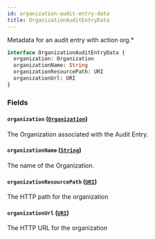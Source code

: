```yaml
---
id: organization-audit-entry-data
title: OrganizationAuditEntryData
---
```


Metadata for an audit entry with action org.\*

```graphql
interface OrganizationAuditEntryData {
  organization: Organization
  organizationName: String
  organizationResourcePath: URI
  organizationUrl: URI
}
```

### Fields

#### `organization` ([`Organization`](/docs/api/objects/organization))

The Organization associated with the Audit Entry.

#### `organizationName` ([`String`](/docs/api/scalars/string))

The name of the Organization.

#### `organizationResourcePath` ([`URI`](/docs/api/scalars/uri))

The HTTP path for the organization

#### `organizationUrl` ([`URI`](/docs/api/scalars/uri))

The HTTP URL for the organization
